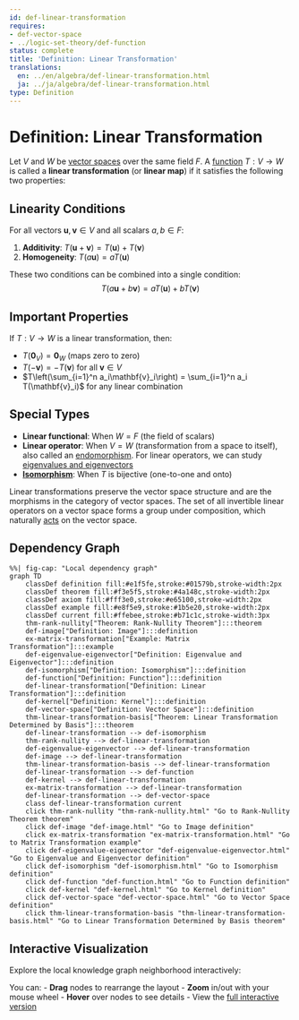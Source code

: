 ```yaml
---
id: def-linear-transformation
requires:
- def-vector-space
- ../logic-set-theory/def-function
status: complete
title: 'Definition: Linear Transformation'
translations:
  en: ../en/algebra/def-linear-transformation.html
  ja: ../ja/algebra/def-linear-transformation.html
type: Definition
---
```


# Definition: Linear Transformation {#def-linear-transformation}

Let $V$ and $W$ be [vector spaces](def-vector-space.qmd) over the same field $F$. A [function](../logic-set-theory/def-function.qmd) $T: V \to W$ is called a **linear transformation** (or **linear map**) if it satisfies the following two properties:

## Linearity Conditions

For all vectors $\mathbf{u}, \mathbf{v} \in V$ and all scalars $a, b \in F$:

1. **Additivity**: $T(\mathbf{u} + \mathbf{v}) = T(\mathbf{u}) + T(\mathbf{v})$
2. **Homogeneity**: $T(a\mathbf{u}) = aT(\mathbf{u})$

These two conditions can be combined into a single condition:
$$T(a\mathbf{u} + b\mathbf{v}) = aT(\mathbf{u}) + bT(\mathbf{v})$$

## Important Properties

If $T: V \to W$ is a linear transformation, then:

- $T(\mathbf{0}_V) = \mathbf{0}_W$ (maps zero to zero)
- $T(-\mathbf{v}) = -T(\mathbf{v})$ for all $\mathbf{v} \in V$
- $T\left(\sum_{i=1}^n a_i\mathbf{v}_i\right) = \sum_{i=1}^n a_i T(\mathbf{v}_i)$ for any linear combination

## Special Types

- **Linear functional**: When $W = F$ (the field of scalars)
- **Linear operator**: When $V = W$ (transformation from a space to itself), also called an [endomorphism](def-endomorphism.qmd). For linear operators, we can study [eigenvalues and eigenvectors](def-eigenvalue-eigenvector.qmd)
- **[Isomorphism](def-isomorphism.qmd)**: When $T$ is bijective (one-to-one and onto)

Linear transformations preserve the vector space structure and are the morphisms in the category of vector spaces. The set of all invertible linear operators on a vector space forms a group under composition, which naturally [acts](def-group-action.qmd) on the vector space.

## Dependency Graph

```mermaid
%%| fig-cap: "Local dependency graph"
graph TD
    classDef definition fill:#e1f5fe,stroke:#01579b,stroke-width:2px
    classDef theorem fill:#f3e5f5,stroke:#4a148c,stroke-width:2px
    classDef axiom fill:#fff3e0,stroke:#e65100,stroke-width:2px
    classDef example fill:#e8f5e9,stroke:#1b5e20,stroke-width:2px
    classDef current fill:#ffebee,stroke:#b71c1c,stroke-width:3px
    thm-rank-nullity["Theorem: Rank-Nullity Theorem"]:::theorem
    def-image["Definition: Image"]:::definition
    ex-matrix-transformation["Example: Matrix Transformation"]:::example
    def-eigenvalue-eigenvector["Definition: Eigenvalue and Eigenvector"]:::definition
    def-isomorphism["Definition: Isomorphism"]:::definition
    def-function["Definition: Function"]:::definition
    def-linear-transformation["Definition: Linear Transformation"]:::definition
    def-kernel["Definition: Kernel"]:::definition
    def-vector-space["Definition: Vector Space"]:::definition
    thm-linear-transformation-basis["Theorem: Linear Transformation Determined by Basis"]:::theorem
    def-linear-transformation --> def-isomorphism
    thm-rank-nullity --> def-linear-transformation
    def-eigenvalue-eigenvector --> def-linear-transformation
    def-image --> def-linear-transformation
    thm-linear-transformation-basis --> def-linear-transformation
    def-linear-transformation --> def-function
    def-kernel --> def-linear-transformation
    ex-matrix-transformation --> def-linear-transformation
    def-linear-transformation --> def-vector-space
    class def-linear-transformation current
    click thm-rank-nullity "thm-rank-nullity.html" "Go to Rank-Nullity Theorem theorem"
    click def-image "def-image.html" "Go to Image definition"
    click ex-matrix-transformation "ex-matrix-transformation.html" "Go to Matrix Transformation example"
    click def-eigenvalue-eigenvector "def-eigenvalue-eigenvector.html" "Go to Eigenvalue and Eigenvector definition"
    click def-isomorphism "def-isomorphism.html" "Go to Isomorphism definition"
    click def-function "def-function.html" "Go to Function definition"
    click def-kernel "def-kernel.html" "Go to Kernel definition"
    click def-vector-space "def-vector-space.html" "Go to Vector Space definition"
    click thm-linear-transformation-basis "thm-linear-transformation-basis.html" "Go to Linear Transformation Determined by Basis theorem"
```

## Interactive Visualization

Explore the local knowledge graph neighborhood interactively:

::: {.graph-viz data-id="def-linear-transformation" data-width="700" data-height="500"}
:::

You can:
- **Drag** nodes to rearrange the layout
- **Zoom** in/out with your mouse wheel
- **Hover** over nodes to see details
- View the [full interactive version](../../output/interactive/en/def-linear-transformation.html){target="_blank"}
